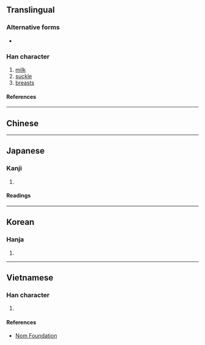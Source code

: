 {{character info/new}}
==Translingual==

===Alternative forms===
* {{zh-l|妳}}

===Han character===
{{Han char|rn=38|rad=女|as=14|sn=17|four=41427|canj=VMFB|ids=⿰女爾}}

# [[milk]]
# [[suckle]]
# [[breasts]]

====References====
{{Han ref|kx=0272.470|dkj=06824|dj=0541.060|hdz=21086.020|uh=5B2D}}

----

==Chinese==
{{zh-see|奶|v}}

----

==Japanese==

===Kanji===
{{ja-kanji|grade=|rs=女14}}

# {{rfdef|ja|sort=女14}}

====Readings====
{{ja-readings
|goon=ない, ね, に
|kanon=だい, でい, じ<ぢ
|kun=はは-, はぐく-む, あね-
}}

----

==Korean==

===Hanja===
{{ko-hanja|내}}

# {{rfdef|ko|sort=女14}}

----

==Vietnamese==

===Han character===
{{vi-readings|rs=女14|reading=nãi}}

# {{rfdef|vi|sort=女14}}

====References====
* [http://nomfoundation.org/common/nom_details.php?codepoint=5b2d Nom Foundation]